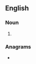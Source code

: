 ==English==

===Noun===
{{head|en|noun form}}

# {{plural of|en|haemocyte}}

===Anagrams===
* {{anagrams|en|a=aceehmosty|as they come}}